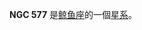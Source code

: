 {{NGCInfoBox|NGCID=NGC 577|發現者=恩斯特·威廉·勒伯萊希特·坦普爾|發現日期=1877年8月14日|其他編號=NGC 580, UGC 1080,MCG 0-4-165|曆元=J2000.0|赤經=1時30分40.6秒
|赤緯=-1°59'39"|星座=鲸鱼座|星體=星系|星等=13|表面亮度=14|藍等=13.9}}

'''NGC 577''' 是[[鲸鱼座|鲸鱼座]]的一個[[星系|星系]]。

{{NGCReference|577}}
{{Catalogs|NGC=577}}

{{星系小作品}}